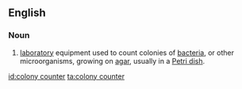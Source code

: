 ==English==
{{wikipedia}}

===Noun===
{{en-noun}}

# {{lb|en|microbiology}} [[laboratory]] equipment used to count colonies of [[bacteria]], or other microorganisms, growing on [[agar]], usually in a [[Petri dish]].

[[id:colony counter]]
[[ta:colony counter]]
